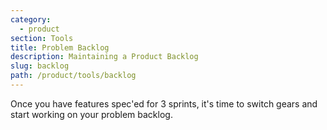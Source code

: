 ```yaml
---
category: 
  - product
section: Tools
title: Problem Backlog
description: Maintaining a Product Backlog
slug: backlog
path: /product/tools/backlog
---
```


Once you have features spec'ed for 3 sprints, it's time to switch gears and start working on your problem backlog.